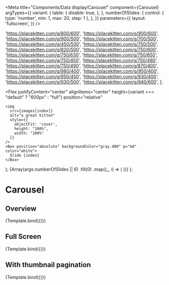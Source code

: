 

<Meta
  title="Components/Data display/Carousel"
  component={Carousel}
  argTypes={{
    variant: {
      table: {
        disable: true,
      },
    },
    numberOfSlides: {
      control: { type: 'number', min: 1, max: 20, step: 1 },
    },
  }}
  parameters={{
    layout: 'fullscreen',
  }}
/>

  'https://placekitten.com/g/800/600',
  'https://placekitten.com/g/900/600',
  'https://placekitten.com/g/900/500',
  'https://placekitten.com/g/700/500',
  'https://placekitten.com/g/450/500',
  'https://placekitten.com/g/750/500',
  'https://placekitten.com/g/820/500',
  'https://placekitten.com/g/750/600',
  'https://placekitten.com/g/750/630',
  'https://placekitten.com/g/750/650',
  'https://placekitten.com/g/750/450',
  'https://placekitten.com/g/750/480',
  'https://placekitten.com/g/750/490',
  'https://placekitten.com/g/870/400',
  'https://placekitten.com/g/980/400',
  'https://placekitten.com/g/950/400',
  'https://placekitten.com/g/950/450',
  'https://placekitten.com/g/930/400',
  'https://placekitten.com/g/930/500',
  'https://placekitten.com/g/940/600',
];

  <Flex
    justifyContent="center"
    alignItems="center"
    height={variant === "default" ? "600px" : "full"}
    position="relative"
  >
    <img
      src={images[index]}
      alt="a great kitten"
      style={{
        objectFit: 'cover',
        height: "100%",
        width: "100%"
      }}
    />
    <Box position="absolute" backgroundColor="gray.400" p="md" color="white">
      Slide {index}
    </Box>
  </Flex>
);

  <FullHeight>
    <Carousel
      {...args}
      onSlideClick={args.onSlideClick ? action('onSlideClick') : undefined}
    >
      {Array(args.numberOfSlides || 6)
        .fill(0)
        .map((_, i) => (
          <Slide
            index={i + 1}
            key={`slide-${i + 1}`}
            variant={args.variant}
          />
        ))}
    </Carousel>
  </FullHeight>
);

# Carousel

## Overview

<Canvas>
  <Story
    name="Overview"
    args={{
      startIndex: 0,
      onSlideClick: true,
      variant: "default",
      numberOfSlides: 6,
    }}
  >
    {Template.bind({})}
  </Story>
</Canvas>

## Full Screen

<Canvas>
  <Story
    name="Full screen"
    args={{
      startIndex: 0,
      onSlideClick: true,
      variant: "fullscreen",
      numberOfSlides: 6,
    }}
  >
    {Template.bind({})}
  </Story>
</Canvas>

## With thumbnail pagination

<Canvas>
  <Story
    name="With thumbnail pagination"
    args={{
      startIndex: 0,
      onSlideClick: true,
      variant: "fullscreen-paginated",
      numberOfSlides: 6,
    }}
  >
    {Template.bind({})}
  </Story>
</Canvas>
